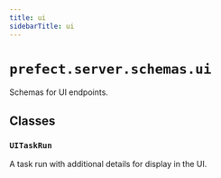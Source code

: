 ```yaml
---
title: ui
sidebarTitle: ui
---
```


# `prefect.server.schemas.ui`


Schemas for UI endpoints.

## Classes

### `UITaskRun` <sup><a href="https://github.com/PrefectHQ/prefect/blob/main/src/prefect/server/schemas/ui.py#L8" target="_blank"><Icon icon="github" size="14" /></a></sup>


A task run with additional details for display in the UI.

